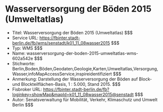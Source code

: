 # Wasserversorgung der Böden 2015 (Umweltatlas)
- Titel: Wasserversorgung der Böden 2015 (Umweltatlas) $$$
- Service URL: https://fbinter.stadt-berlin.de/fb/wms/senstadt/k01_11_08wasser2015 $$$
- Typ: WMS $$$
- Name: wasserversorgung-der-boden-2015-umweltatlas-wms-602a542e $$$
- Stichworte: Berlin,Boden,Böden,Geodaten,Geologie,Karten,Umweltatlas,Versorgung,Wasser,infoMapAccessService,inspireidentifiziert $$$
- Anmerkung: Darstellung der Wasserversorgung der Böden  auf Block- und Blockteilflächen-Basis, 1 : 5.000, Stand 2015. $$$
- Fisbroker URL: https://fbinter.stadt-berlin.de/fb?loginkey=showMap&mapId=k01_11_08wasser2015@senstadt $$$
- Autor: Senatsverwaltung für Mobilität, Verkehr, Klimaschutz und Umwelt Berlin $$$
